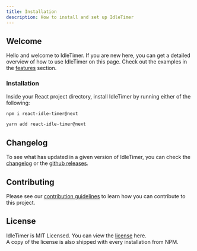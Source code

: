 ```yaml
---
title: Installation
description: How to install and set up IdleTimer
---
```


## Welcome

Hello and welcome to IdleTimer.  If you are new here, you can get a detailed
overview of how to use IdleTimer on this page.  Check out the examples in the 
[features](/docs/features/idle-detection) section.

### Installation

Inside your React project directory, install IdleTimer by running either of the
following:

```bash
npm i react-idle-timer@next
```

```bash
yarn add react-idle-timer@next
```

## Changelog

To see what has updated in a given version of IdleTimer, you can check the 
[changelog](/docs/changelog) or the 
[github releases](https://github.com/SupremeTechnopriest/react-idle-timer/releases).

## Contributing

Please see our [contribution guidelines](/docs/about/contributing) to learn how you
can contribute to this project.

## License

IdleTimer is MIT Licensed.  You can view the [license](/docs/about/license) here.  
A copy of the license is also shipped with every installation from NPM.